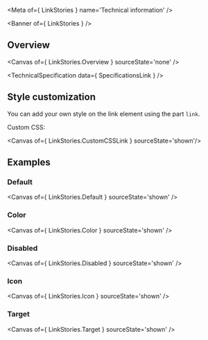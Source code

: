 
<Meta of={ LinkStories } name='Technical information' />

<Banner of={ LinkStories } />

## Overview

<Canvas of={ LinkStories.Overview } sourceState='none' />

<TechnicalSpecification data={ SpecificationsLink } />

## Style customization

You can add your own style on the link element using the part `link`.

Custom CSS:

<Canvas of={ LinkStories.CustomCSSLink } sourceState='shown'/>

## Examples

### Default

<Canvas of={ LinkStories.Default } sourceState='shown' />

### Color
<Canvas of={ LinkStories.Color } sourceState='shown' />

### Disabled
<Canvas of={ LinkStories.Disabled } sourceState='shown' />

### Icon
<Canvas of={ LinkStories.Icon } sourceState='shown' />

### Target
<Canvas of={ LinkStories.Target } sourceState='shown' />

